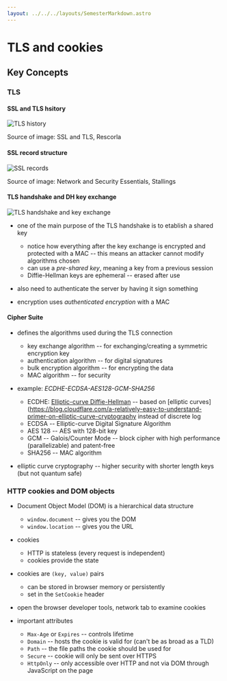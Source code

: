 ```yaml
---
layout: ../../../layouts/SemesterMarkdown.astro
---
```




# TLS and cookies

## Key Concepts

### TLS

#### SSL and TLS hsitory

<Image alt="TLS history" src={tls_history} />

Source of image: SSL and TLS, Rescorla

#### SSL record structure

<Image alt="SSL records" src={SSL_records} />

Source of image: Network and Security Essentials, Stallings

#### TLS handshake and DH key exchange

<Image alt="TLS handshake and key exchange" src={tls_handshake_dh} />

- one of the main purpose of the TLS handshake is to etablish a shared key

  - notice how everything after the key exchange is encrypted and protected with
    a MAC -- this means an attacker cannot modify algorithms chosen
  - can use a _pre-shared key_, meaning a key from a previous session
  - Diffie-Hellman keys are ephemeral -- erased after use

- also need to authenticate the server by having it sign something

- encryption uses _authenticated encryption_ with a MAC

#### Cipher Suite

- defines the algorithms used during the TLS connection

  - key exchange algorithm -- for exchanging/creating a symmetric encryption key
  - authentication algorithm -- for digital signatures
  - bulk encryption algorithm -- for encrypting the data
  - MAC algorithm -- for security

- example: _ECDHE-ECDSA-AES128-GCM-SHA256_

  - ECDHE:
    [Elliptic-curve Diffie-Hellman](https://en.wikipedia.org/wiki/Elliptic-curve_Diffie–Hellman)
    -- based on [elliptic
    curves](https://blog.cloudflare.com/a-relatively-easy-to-understand-primer-on-elliptic-curve-cryptography
    instead of discrete log
  - ECDSA -- Elliptic-curve Digital Signature Algorithm
  - AES 128 -- AES with 128-bit key
  - GCM -- Galois/Counter Mode -- block cipher with high performance
    (parallelizable) and patent-free
  - SHA256 -- MAC algorithm

- elliptic curve cryptography -- higher security with shorter length keys (but
  not quantum safe)

### HTTP cookies and DOM objects

- Document Object Model (DOM) is a hierarchical data structure

  - `window.document` -- gives you the DOM
  - `window.location` -- gives you the URL

- cookies
  - HTTP is stateless (every request is independent)
  - cookies provide the state
- cookies are `(key, value)` pairs
  - can be stored in browser memory or persistently
  - set in the `SetCookie` header
- open the browser developer tools, network tab to examine cookies
- important attributes
  - `Max-Age` or `Expires` -- controls lifetime
  - `Domain` -- hosts the cookie is valid for (can't be as broad as a TLD)
  - `Path` -- the file paths the cookie should be used for
  - `Secure` -- cookie will only be sent over HTTPS
  - `HttpOnly` -- only accessible over HTTP and not via DOM through JavaScript
    on the page

